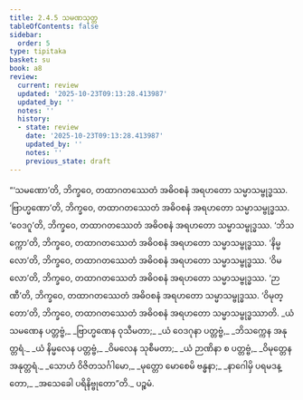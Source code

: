 ```yaml
---
title: 2.4.5 သမဏသုတ္တ
tableOfContents: false
sidebar:
  order: 5
type: tipitaka
basket: su
book: a8
review:
  current: review
  updated: '2025-10-23T09:13:28.413987'
  updated_by: ''
  notes: ''
  history:
  - state: review
    date: '2025-10-23T09:13:28.413987'
    updated_by: ''
    notes: ''
    previous_state: draft
---
```



<ReviewStatus review={frontmatter.review} showDetails={true} />

<HypothesisAnnotation frontmatter={frontmatter} />

<DynamicBreadcrumb />

<Division number="85" book="a8" e="ch" v="17" p="153">

<Paragraph number="820" book="a8">
“‘သမဏော’တိ, ဘိက္ခဝေ, တထာဂတဿေတံ အဓိဝစနံ အရဟတော သမ္မာသမ္ဗုဒ္ဓဿ. ‘ဗြာဟ္မဏော’တိ, ဘိက္ခဝေ, တထာဂတဿေတံ အဓိဝစနံ အရဟတော သမ္မာသမ္ဗုဒ္ဓဿ. ‘ဝေဒဂူ’တိ, ဘိက္ခဝေ, တထာဂတဿေတံ အဓိဝစနံ အရဟတော သမ္မာသမ္ဗုဒ္ဓဿ. ‘ဘိသက္ကော’တိ, ဘိက္ခဝေ, တထာဂတဿေတံ အဓိဝစနံ အရဟတော သမ္မာသမ္ဗုဒ္ဓဿ. ‘နိမ္မလော’တိ, ဘိက္ခဝေ, တထာဂတဿေတံ အဓိဝစနံ အရဟတော သမ္မာသမ္ဗုဒ္ဓဿ. ‘ဝိမလော’တိ, ဘိက္ခဝေ, တထာဂတဿေတံ အဓိဝစနံ အရဟတော သမ္မာသမ္ဗုဒ္ဓဿ. ‘ဉာဏီ’တိ, ဘိက္ခဝေ, တထာဂတဿေတံ အဓိဝစနံ အရဟတော သမ္မာသမ္ဗုဒ္ဓဿ. ‘ဝိမုတ္တော’တိ, ဘိက္ခဝေ, တထာဂတဿေတံ အဓိဝစနံ အရဟတော သမ္မာသမ္ဗုဒ္ဓဿာတိ.
</Paragraph>

<Paragraph number="821" type="verses" book="a8">
_ယံ သမဏေန ပတ္တဗ္ဗံ,_  
_ဗြာဟ္မဏေန ဝုသီမတာ;_  
_ယံ ဝေဒဂုနာ ပတ္တဗ္ဗံ,_  
_ဘိသက္ကေန အနုတ္တရံ._  

</Paragraph>

<Paragraph number="822" type="verses" book="a8">
_ယံ နိမ္မလေန ပတ္တဗ္ဗံ,_  
_ဝိမလေန သုစီမတာ;_  
_ယံ ဉာဏိနာ စ ပတ္တဗ္ဗံ,_  
_ဝိမုတ္တေန အနုတ္တရံ._  

</Paragraph>

<Paragraph number="823" type="verses" book="a8">
_သောဟံ ဝိဇိတသင်္ဂါမော,_  
_မုတ္တော မောစေမိ ဗန္ဓနာ;_  
_နာဂေါမှိ ပရမဒန္တော,_  
_အသေခေါ ပရိနိဗ္ဗုတော”တိ._  


</Paragraph>
</Division>

<Paragraph number="824" type="center" book="a8">
ပဉ္စမံ.
</Paragraph>